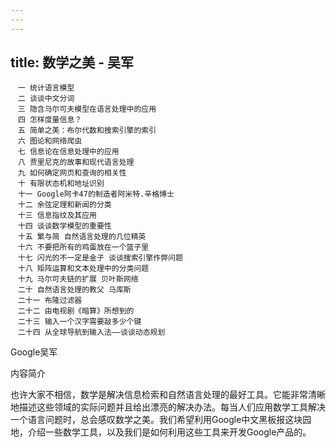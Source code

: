 ```yaml
---
---
---
```

title: 数学之美 - 吴军
---


```
　一 统计语言模型
　二 谈谈中文分词
　三 隐含马尔可夫模型在语言处理中的应用
　四 怎样度量信息？
　五 简单之美：布尔代数和搜索引擎的索引
　六 图论和网络爬虫
　七 信息论在信息处理中的应用
　八 贾里尼克的故事和现代语言处理
　九 如何确定网页和查询的相关性
　十 有限状态机和地址识别
　十一 Google阿卡47的制造者阿米特.辛格博士
　十二 余弦定理和新闻的分类
　十三 信息指纹及其应用
　十四 谈谈数学模型的重要性
　十五 繁与简 自然语言处理的几位精英
　十六 不要把所有的鸡蛋放在一个篮子里
　十七 闪光的不一定是金子 谈谈搜索引擎作弊问题
　十八 矩阵运算和文本处理中的分类问题
　十九 马尔可夫链的扩展 贝叶斯网络
　二十 自然语言处理的教父 马库斯
　二十一 布隆过滤器
　二十二 由电视剧《暗算》所想到的
　二十三 输入一个汉字需要敲多少个键
　二十四 从全球导航到输入法——谈谈动态规划
```





Google吴军





内容简介





也许大家不相信，数学是解决信息检索和自然语言处理的最好工具。它能非常清晰地描述这些领域的实际问题并且给出漂亮的解决办法。每当人们应用数学工具解决一个语言问题时，总会感叹数学之美。我们希望利用Google中文黑板报这块园地，介绍一些数学工具，以及我们是如何利用这些工具来开发Google产品的。